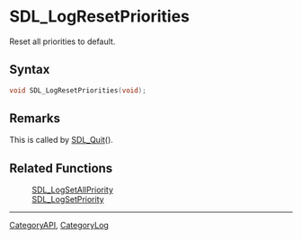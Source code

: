 = SDL_LogResetPriorities =

Reset all priorities to default.

== Syntax ==

<syntaxhighlight lang='c'>
void SDL_LogResetPriorities(void);
</syntaxhighlight>

== Remarks ==

This is called by [[SDL_Quit]]().

== Related Functions ==

:[[SDL_LogSetAllPriority]]
:[[SDL_LogSetPriority]]

----
[[CategoryAPI]], [[CategoryLog]]


